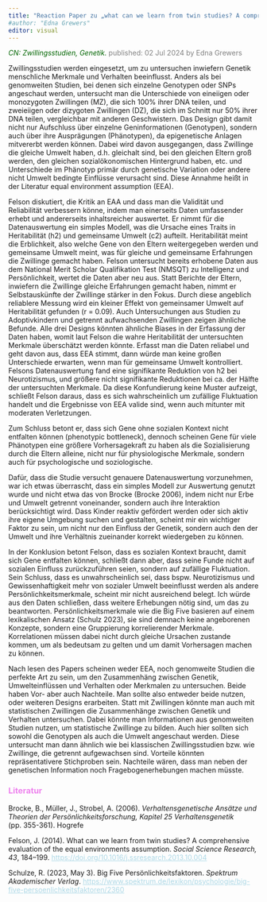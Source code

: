 ```yaml
---
title: "Reaction Paper zu „what can we learn from twin studies? A comprehensive evaluation of the equal environment assumption“ von Felson (2014) "
#author: "Edna Grewers"
editor: visual
---
```


[*CN: Zwillingsstudien, Genetik.*]{style="color:darkgreen"} [published: 02 Jul 2024 by Edna Grewers]{style="color:gray"}

Zwillingsstudien werden eingesetzt, um zu untersuchen inwiefern Genetik menschliche Merkmale und Verhalten beeinflusst. Anders als bei genomweiten Studien, bei denen sich einzelne Genotypen oder SNPs angeschaut werden, untersucht man die Unterschiede von eineiigen oder monozygoten Zwillingen (MZ), die sich 100% ihrer DNA teilen, und zweieiigen oder dizygoten Zwillingen (DZ), die sich im Schnitt nur 50% ihrer DNA teilen, vergleichbar mit anderen Geschwistern. Das Design gibt damit nicht nur Aufschluss über einzelne Geninformationen (Genotypen), sondern auch über ihre Ausprägungen (Phänotypen), da epigenetische Anlagen mitvererbt werden können. Dabei wird davon ausgegangen, dass Zwillinge die gleiche Umwelt haben, d.h. gleichalt sind, bei den gleichen Eltern groß werden, den gleichen sozialökonomischen Hintergrund haben, etc. und Unterschiede im Phänotyp primär durch genetische Variation oder andere nicht Umwelt bedingte Einflüsse verursacht sind. Diese Annahme heißt in der Literatur equal environment assumption (EEA).

Felson diskutiert, die Kritik an EAA und dass man die Validität und Reliabilität verbessern könne, indem man einerseits Daten umfassender erhebt und andererseits inhaltsreicher auswertet. Er nimmt für die Datenauswertung ein simples Modell, was die Ursache eines Traits in Heritabilität (h2) und gemeinsame Umwelt (c2) aufteilt. Heritabilität meint die Erblichkeit, also welche Gene von den Eltern weitergegeben werden und gemeinsame Umwelt meint, was für gleiche und gemeinsame Erfahrungen die Zwillinge gemacht haben. Felson untersucht bereits erhobene Daten aus dem National Merit Scholar Qualifikation Test (NMSQT) zu Intelligenz und Persönlichkeit, wertet die Daten aber neu aus. Statt Berichte der Eltern, inwiefern die Zwillinge gleiche Erfahrungen gemacht haben, nimmt er Selbstauskünfte der Zwillinge stärker in den Fokus. Durch diese angeblich reliablere Messung wird ein kleiner Effekt von gemeinsamer Umwelt auf Heritabilität gefunden (r = 0.09). Auch Untersuchungen aus Studien zu Adoptivkindern und getrennt aufwachsenden Zwillingen zeigen ähnliche Befunde. Alle drei Designs könnten ähnliche Biases in der Erfassung der Daten haben, womit laut Felson die wahre Heritabilität der untersuchten Merkmale überschätzt werden könnte. Erfasst man die Daten reliabel und geht davon aus, dass EEA stimmt, dann würde man keine großen Unterschiede erwarten, wenn man für gemeinsame Umwelt kontrolliert. Felsons Datenauswertung fand eine signifikante Reduktion von h2 bei Neurotizismus, und größere nicht signifikante Reduktionen bei ca. der Hälfte der untersuchten Merkmale. Da diese Konfundierung keine Muster aufzeigt, schließt Felson daraus, dass es sich wahrscheinlich um zufällige Fluktuation handelt und die Ergebnisse von EEA valide sind, wenn auch mitunter mit moderaten Verletzungen.

Zum Schluss betont er, dass sich Gene ohne sozialen Kontext nicht entfalten können (phenotypic bottleneck), dennoch scheinen Gene für viele Phänotypen eine größere Vorhersagekraft zu haben als die Sozialisierung durch die Eltern alleine, nicht nur für physiologische Merkmale, sondern auch für psychologische und soziologische.

Dafür, dass die Studie versucht genauere Datenauswertung vorzunehmen, war ich etwas überrascht, dass ein simples Modell zur Auswertung genutzt wurde und nicht etwa das von Brocke (Brocke 2006), indem nicht nur Erbe und Umwelt getrennt voneinander, sondern auch ihre Interaktion berücksichtigt wird. Dass Kinder reaktiv gefördert werden oder sich aktiv ihre eigene Umgebung suchen und gestalten, scheint mir ein wichtiger Faktor zu sein, um nicht nur den Einfluss der Genetik, sondern auch den der Umwelt und ihre Verhältnis zueinander korrekt wiedergeben zu können.

In der Konklusion betont Felson, dass es sozialen Kontext braucht, damit sich Gene entfalten können, schließt dann aber, dass seine Funde nicht auf sozialen Einfluss zurückzuführen seien, sondern auf zufällige Fluktuation. Sein Schluss, dass es unwahrscheinlich sei, dass bspw. Neurotizismus und Gewissenhaftigkeit mehr von sozialer Umwelt beeinflusst werden als andere Persönlichkeitsmerkmale, scheint mir nicht ausreichend belegt. Ich würde aus den Daten schließen, dass weitere Erhebungen nötig sind, um das zu beantworten. Persönlichkeitsmerkmale wie die Big Five basieren auf einem lexikalischen Ansatz (Schulz 2023), sie sind demnach keine angeborenen Konzepte, sondern eine Gruppierung korrelierender Merkmale. Korrelationen müssen dabei nicht durch gleiche Ursachen zustande kommen, um als bedeutsam zu gelten und um damit Vorhersagen machen zu können.

Nach lesen des Papers scheinen weder EEA, noch genomweite Studien die perfekte Art zu sein, um den Zusammenhäng zwischen Genetik, Umwelteinflüssen und Verhalten oder Merkmalen zu untersuchen. Beide haben Vor- aber auch Nachteile. Man sollte also entweder beide nutzen, oder weiteren Designs erarbeiten. Statt mit Zwillingen könnte man auch mit statistischen Zwillingen die Zusammenhänge zwischen Genetik und Verhalten untersuchen. Dabei könnte man Informationen aus genomweiten Studien nutzen, um statistische Zwillinge zu bilden. Auch hier sollten sich sowohl die Genotypen als auch die Umwelt angeschaut werden. Diese untersucht man dann ähnlich wie bei klassischen Zwillingsstudien bzw. wie Zwillinge, die getrennt aufgewachsen sind. Vorteile könnten repräsentativere Stichproben sein. Nachteile wären, dass man neben der genetischen Information noch Fragebogenerhebungen machen müsste.

### [Literatur]{style="color:violet"}

Brocke, B., Müller, J., Strobel, A. (2006). *Verhaltensgenetische Ansätze und Theorien der Persönlichkeitsforschung, Kapitel 25 Verhaltensgenetik* (pp. 355-361). Hogrefe

Felson, J. (2014). What can we learn from twin studies? A comprehensive evaluation of the equal environments assumption. *Social Science Research, 43*, 184–199. [https://doi.org/10.1016/j.ssresearch.2013.10.004](https://doi.org/10.1016/j.ssresearch.2013.10.004){style="color:lightblue"}

Schulze, R. (2023, May 3). Big Five Persönlichkeitsfaktoren. *Spektrum Akademischer Verlag*. [https://www.spektrum.de/lexikon/psychologie/big-five-persoenlichkeitsfaktoren/2360](https://www.spektrum.de/lexikon/psychologie/big-five-persoenlichkeitsfaktoren/2360){style="color:lightblue"}
